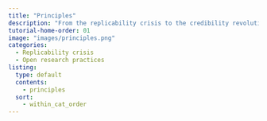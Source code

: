 ```yaml
---
title: "Principles"
description: "From the replicability crisis to the credibility revolution"
tutorial-home-order: 01
image: "images/principles.png"
categories:
  - Replicability crisis
  - Open research practices
listing:
  type: default
  contents:
    - principles
  sort:
    - within_cat_order
---
```

